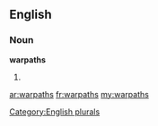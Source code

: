 ==English==

===Noun===
'''warpaths'''

# {{plural of|[[warpath]]}}

[[Category:English plurals]]

[[ar:warpaths]]
[[fr:warpaths]]
[[my:warpaths]]